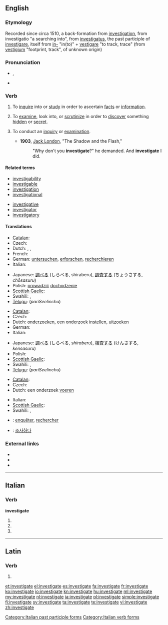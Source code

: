 ==English==

===Etymology===
Recorded since circa 1510, a back-formation from [[investigation]], from {{etyl|la}} investigatio "a searching into", from [[investigatus]], the past participle of [[investigare]], itself from [[in-]] "in(to)" + [[vestigare]] "to track, trace" (from [[vestigium]] "footprint, track", of unknown origin)

===Pronunciation===
* {{IPA|/ɪnˈves.tɪ.ɡeɪt/}}, {{SAMPA|/In"vEs.tI.gEIt/}}
* {{audio|En-us-investigate.ogg|Audio (US)}}

===Verb===
{{en-verb|investigat|ing}}

# {{transitive}} To [[inquire]] into or [[study]] in order to ascertain [[fact]]s or [[information]].
# {{transitive}} To [[examine]], look into, or [[scrutinize]] in order to [[discover]] something [[hidden]] or [[secret]].
# {{intransitive}} To conduct an [[inquiry]] or [[examination]].
#* '''1903''', [[w:Jack London|Jack London]], "The Shadow and the Flash,"
#*: "Why don't you '''investigate'''?" he demanded. And '''investigate''' I did.

====Related terms====
{{rel-top|Terms related to "investigate"}}
* [[investigability]]
* [[investigable]]
* [[investigation]]
* [[investigational]]
{{rel-mid}}
* [[investigative]]
* [[investigator]]
* [[investigatory]]
{{rel-bottom}}

====Translations====
{{trans-top|to inquire into, study}}
* [[Catalan]]: {{t+|ca|investigar}}
* Czech: {{t-|cs|zkoumat}}
* Dutch: {{t+|nl|onderzoeken}}, {{t+|nl|bekijken}}, {{t+|nl|bestuderen}}
* French: {{t+|fr|étudier}}
* German: [[untersuchen]], [[erforschen]], [[recherchieren]]
* Italian: {{t+|it|investigare}}
{{trans-mid}}
* Japanese: [[調べる]] (しらべる, shiraberu), [[調査する]] (ちょうさする, ''chōsasuru'')
* Polish: [[prowadzić]] [[dochodzenie]]
* [[Scottish Gaelic]]: {{t-|gd|rannsaich|xs=Scottish Gaelic}}
* Swahili: {{t+|sw|ukale|xs=Swahili}},  {{t+|sw|chunguza|xs=Swahili}}
* [[Telugu]]: {{t|te|పరిశీలించు}} (''pariSeelinchu'')
{{trans-bottom}}

{{trans-top|to examine}}
* [[Catalan]]: {{t+|ca|investigar}}
* Czech: {{t-|cs|pátrat}}
* Dutch: [[onderzoeken]], een onderzoek [[instellen]], [[uitzoeken]]
* German: {{t+|de|untersuchen}}
* Italian: {{t+|it|investigare}}
{{trans-mid}}
* Japanese: [[調べる]] (しらべる, ''shiraberu''), [[検査する]] (けんさする, ''kensasuru'')
* Polish: {{t+|pl|badać}}
* [[Scottish Gaelic]]: {{t-|gd|rannsaich|xs=Scottish Gaelic}}
* Swahili: {{t+|sw|ukale|xs=Swahili}},  {{t+|sw|chunguza|xs=Swahili}}
* [[Telugu]]: {{t|te|పరిశీలించు}} (''pariSeelinchu'')
{{trans-bottom}}

{{trans-top|to conduct an inquiry or examination}}
* [[Catalan]]: {{t+|ca|investigar}}
* Czech: {{t-|cs|vyšetřovat}}
* Dutch: een onderzoek [[voeren]]
{{trans-mid}}
* Italian: {{t+|it|investigare}}
* [[Scottish Gaelic]]: {{t-|gd|rannsaich|xs=Scottish Gaelic}}
* Swahili: {{t+|sw|ukale|xs=Swahili}},  {{t+|sw|chunguza|xs=Swahili}}
{{trans-bottom}}

{{checktrans-top}}
* {{ttbc|French}}: [[enquêter]], [[rechercher]]
{{trans-mid}}
* {{ttbc|Korean}}: [[조사하다]]
{{trans-bottom}}

===External links===
* {{R:Webster 1913}}
* {{R:Century 1911}}
* {{R:OneLook}}

----

==Italian==

===Verb===
'''investigate'''

# {{form of|[[second-person|Second-person]] [[plural]] [[present tense]]|investigare|lang=it}}
# {{form of|Second-person plural [[imperative]]|investigare|lang=it}}
# {{form of|[[feminine|Feminine]] plural|investigato}}

[[Category:Italian past participle forms]]
[[Category:Italian verb forms]]

----

==Latin==

===Verb===
{{la-verb-form|investīgāte}}

# {{conjugation of|investigo|investīgō|2|p|pres|act|imp|lang=la}}

[[et:investigate]]
[[el:investigate]]
[[es:investigate]]
[[fa:investigate]]
[[fr:investigate]]
[[ko:investigate]]
[[io:investigate]]
[[kn:investigate]]
[[hu:investigate]]
[[ml:investigate]]
[[my:investigate]]
[[nl:investigate]]
[[ja:investigate]]
[[pl:investigate]]
[[simple:investigate]]
[[fi:investigate]]
[[sv:investigate]]
[[ta:investigate]]
[[te:investigate]]
[[vi:investigate]]
[[zh:investigate]]